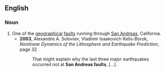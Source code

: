 ==English==

===Noun===
{{en-noun}}
# One of the [[geographical]] [[fault]]s running through [[San Andreas]], California.
#*'''2003''', Alexandre A. Soloviev, Vladimir Isaakovich Kelis-Borok, ''Nonlinear Dynamics of the Lithosphere and Earthquake Prediction'', page 32
#*: That might explain why the last three major earthquakes occurred not at '''San Andreas faults''', […].